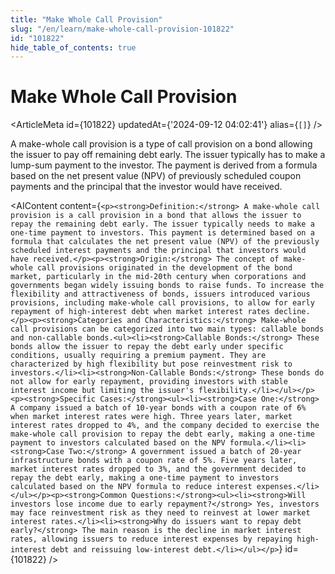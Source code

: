 ```yaml
---
title: "Make Whole Call Provision"
slug: "/en/learn/make-whole-call-provision-101822"
id: "101822"
hide_table_of_contents: true
---
```



# Make Whole Call Provision

<ArticleMeta id={101822} updatedAt={'2024-09-12 04:02:41'} alias={`[]`} />
<div className='border-solid border-b border-t-0 my-4 border-[var(--ifm-color-gray-300)]' />

A make-whole call provision is a type of call provision on a bond allowing the issuer to pay off remaining debt early. The issuer typically has to make a lump-sum payment to the investor. The payment is derived from a formula based on the net present value (NPV) of previously scheduled coupon payments and the principal that the investor would have received.

<AIContent content={`<p><strong>Definition:</strong> A make-whole call provision is a call provision in a bond that allows the issuer to repay the remaining debt early. The issuer typically needs to make a one-time payment to investors. This payment is determined based on a formula that calculates the net present value (NPV) of the previously scheduled interest payments and the principal that investors would have received.</p><p><strong>Origin:</strong> The concept of make-whole call provisions originated in the development of the bond market, particularly in the mid-20th century when corporations and governments began widely issuing bonds to raise funds. To increase the flexibility and attractiveness of bonds, issuers introduced various provisions, including make-whole call provisions, to allow for early repayment of high-interest debt when market interest rates decline.</p><p><strong>Categories and Characteristics:</strong> Make-whole call provisions can be categorized into two main types: callable bonds and non-callable bonds.<ul><li><strong>Callable Bonds:</strong> These bonds allow the issuer to repay the debt early under specific conditions, usually requiring a premium payment. They are characterized by high flexibility but pose reinvestment risk to investors.</li><li><strong>Non-Callable Bonds:</strong> These bonds do not allow for early repayment, providing investors with stable interest income but limiting the issuer's flexibility.</li></ul></p><p><strong>Specific Cases:</strong><ul><li><strong>Case One:</strong> A company issued a batch of 10-year bonds with a coupon rate of 6% when market interest rates were high. Three years later, market interest rates dropped to 4%, and the company decided to exercise the make-whole call provision to repay the debt early, making a one-time payment to investors calculated based on the NPV formula.</li><li><strong>Case Two:</strong> A government issued a batch of 20-year infrastructure bonds with a coupon rate of 5%. Five years later, market interest rates dropped to 3%, and the government decided to repay the debt early, making a one-time payment to investors calculated based on the NPV formula to reduce interest expenses.</li></ul></p><p><strong>Common Questions:</strong><ul><li><strong>Will investors lose income due to early repayment?</strong> Yes, investors may face reinvestment risk as they need to reinvest at lower market interest rates.</li><li><strong>Why do issuers want to repay debt early?</strong> The main reason is the decline in market interest rates, allowing issuers to reduce interest expenses by repaying high-interest debt and reissuing low-interest debt.</li></ul></p>`} id={101822} />
